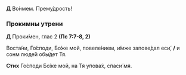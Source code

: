 **Д** Во́нмем. Прему́дрость!

### Прокимны утрени

**Д** Проки́мен, глас 2 **(Пс 7:7-8, 2)**

Воста́ни, Го́споди, Бо́же мой, повеле́нием, и́мже запове́дал еси́, **/** и сонм люде́й обы́дет Тя.

**Стих** Го́споди Бо́же мой, на Тя упова́х, спаси́ мя.

